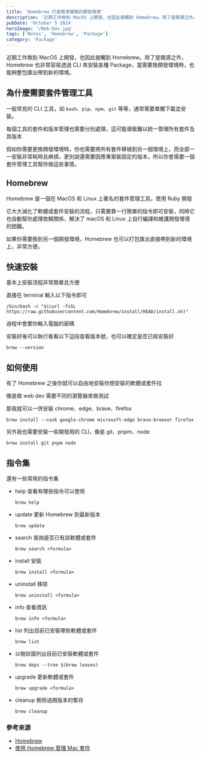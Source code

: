 ```yaml
---
title: 'Homebrew 打造簡潔優雅的開發環境'
description: '近期工作換到 MacOS 上開發，也因此接觸到 Homebrew。除了是開源之外，Homebrew 也非常容易透過 CLI 來安裝各種 Package，當需要換開發環境時，也能夠整包匯出帶到新的環境。'
pubDate: 'October 5 2024'
heroImage: '/Web-Dev.jpg'
tags: ['Notes', 'Homebrew', 'Package']
category: 'Package'
---
```


近期工作換到 MacOS 上開發，也因此接觸到 Homebrew。除了是開源之外，Homebrew 也非常容易透過 CLI 來安裝各種 Package，當需要換開發環境時，也能夠整包匯出帶到新的環境。

## 為什麼需要套件管理工具

一般常見的 CLI 工具，如 `bash`、`pip`、`npm`、`git` 等等，通常需要單獨下載並安裝。

每個工具的套件和版本管理也需要分別處理，這可能導致難以統一管理所有套件及其版本

假如你需要更換開發環境時，你也需要將所有套件移植到另一個環境上，而全部一一安裝非常耗時且麻煩，更別說還需要因應專案裝固定的版本，所以你會需要一個套件管理工具幫你做這些事情。

## Homebrew

Homebrew 是一個在 MacOS 和 Linux 上著名的套件管理工具，使用 Ruby 開發

它大大減化了軟體或套件安裝的流程，只需要靠一行簡單的指令即可安裝，同時它也自動幫你處理依賴關係，解決了 macOS 和 Linux 上自行編譯和維護開發環境的困難。

如果你需要換到另一個開發環境，Homebrew 也可以打包匯出直接帶到新的環境上，非常方便。

## 快速安裝

基本上安裝流程非常簡單且方便

直接在 terminal 輸入以下指令即可

```bash=
/bin/bash -c "$(curl -fsSL https://raw.githubusercontent.com/Homebrew/install/HEAD/install.sh)"
```

過程中會要你輸入電腦的密碼

安裝好後可以執行看看以下這段查看版本號，也可以確定是否已經安裝好

```bash=
brew --version
```

## 如何使用

有了 Homebrew 之後你就可以自由地安裝你想安裝的軟體或套件拉

像是做 web dev 需要不同的瀏覽器來做測試

那我就可以一併安裝 chrome、edge、brave、firefox

```bash=
brew install --cask google-chrome microsoft-edge brave-browser firefox
```

另外我也需要安裝一些開發用的 CLI，像是 git、pnpm、node

```bash=
brew install git pnpm node
```

## 指令集

還有一些常用的指令集

* help 查看有哪些指令可以使用

    ```bash=
    brew help
    ```
* update 更新 Homebrew 到最新版本

    ```bash=
    brew update
    ```

* search 查詢是否已有該軟體或套件

    ```bash=
    brew search <formula>
    ```

* install 安裝

    ```bash=
    brew install <formula>
    ```

* uninstall 移除

    ```bash=
    brew uninstall <formula>
    ```

* info 查看資訊

    ```bash=
    brew info <formula>
    ```

* list 列出目前已安裝哪些軟體或套件

    ```bash=
    brew list
    ```

* 以樹狀圖列出目前已安裝軟體或套件

    ```bash=
    brew deps --tree $(brew leaves)
    ```

* upgrade 更新軟體或套件

    ```bash=
    brew upgrade <formula>
    ```

* cleanup 刪除過期版本的暫存

    ```bash=
    brew cleanup
    ```

### 參考來源

* [Homebrew](https://brew.sh/zh-tw/)
* [使用 Homebrew 管理 Mac 套件](https://ithelp.ithome.com.tw/articles/10231649)